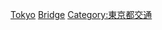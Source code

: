 {{日本行政區劃分類導航|橋梁}}
{{Commons category|Bridges in Tokyo}}

[[Category:日本各都道府縣橋梁|Tokyo]]
[[Category:東京都建築物|Bridge]]
[[Category:東京都交通|Category:東京都交通]]